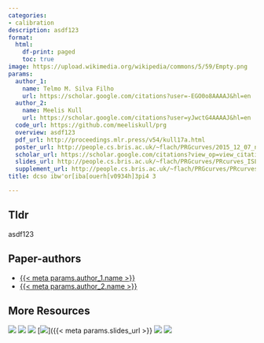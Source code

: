 ```yaml
---
categories:
- calibration
description: asdf123
format:
  html:
    df-print: paged
    toc: true
image: https://upload.wikimedia.org/wikipedia/commons/5/59/Empty.png
params:
  author_1:
    name: Telmo M. Silva Filho
    url: https://scholar.google.com/citations?user=-EGO0o8AAAAJ&hl=en
  author_2:
    name: Meelis Kull
    url: https://scholar.google.com/citations?user=yJwctG4AAAAJ&hl=en
  code_url: https://github.com/meeliskull/prg
  overview: asdf123
  pdf_url: http://proceedings.mlr.press/v54/kull17a.html
  poster_url: http://people.cs.bris.ac.uk/~flach/PRGcurves/2015_12_07_nips_prg_poster.pdf
  scholar_url: https://scholar.google.com/citations?view_op=view_citation&hl=en&user=o9ggd4sAAAAJ&cstart=20&pagesize=80&citation_for_view=o9ggd4sAAAAJ:Rc-B-9qnGaUC&tzom=-60
  slides_url: http://people.cs.bris.ac.uk/~flach/PRGcurves/PRcurves_ISL.pdf
  supplement_url: http://people.cs.bris.ac.uk/~flach/PRGcurves/PRcurves_supplementary.pdf
title: dcso ibw'or[iba[ouerh[v0934h]3pi4 3

---
```

## Tldr 
asdf123

## Paper-authors
- [{{< meta params.author_1.name >}}]({{< meta params.author_1.url >}})
- [{{< meta params.author_2.name >}}]({{< meta params.author_2.url >}})

## More Resources
[![](https://img.shields.io/badge/citation-scholar-9cf?style=flat.svg)]({{< meta params.scholar_url >}})
[![](https://img.shields.io/badge/PDF-green?style=flat)]({{< meta params.pdf_url >}})
[![](https://img.shields.io/badge/supplement-yellowgreen?style=flat)]({{< meta params.supplement_url >}})
[![](https://img.shields.io/badge/blog-blue?style=flat)]({{< meta params.slides_url >}}
[![](https://img.shields.io/badge/poster-yellow?style=flat)]({{< meta params.poster_url >}})
[![](https://img.shields.io/badge/code-blueviolet?style=flat)]({{< meta params.code_url >}})
